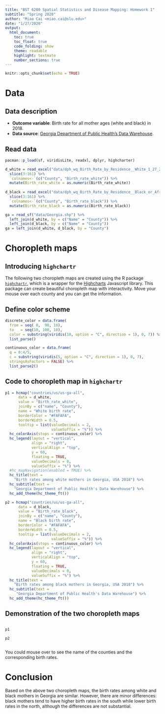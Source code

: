 ```yaml
---
title: "BST 6200 Spatial Statistics and Disease Mapping: Homework 1"
subtitle: "Spring 2020"
author: "Miao Cai <miao.cai@slu.edu>"
date: "1/27/2020"
output: 
  html_document:
    toc: true
    toc_float: true
    code_folding: show
    theme: readable
    highlight: textmate
    number_sections: true
---
```


```r
knitr::opts_chunk$set(echo = TRUE)
```

<style>
  .col2 {
    columns: 2 300px;         /* number of columns and width in pixels*/
    -webkit-columns: 2 300px; /* chrome, safari */
    -moz-columns: 2 300px;    /* firefox */
  }
</style>


Data
====
Data description
----------------
- **Outcome variable**: Birth rate for all mother ages (white and black) in 2018.
- **Data source**: [Georgia Department of Public Health's Data Warehouse](https://oasis.state.ga.us/oasis/webquery/qryBirth.aspx).


Read data
---------

```r
pacman::p_load(sf, viridisLite, readxl, dplyr, highcharter)

d_white = read_excel("data/dph_wq_Birth_Rate_by_Residence__White_1_27_20_05_21_45_601531_PM.xlsx") %>% 
  slice(3:161) %>% 
  `colnames<-`(c("County", "Birth_rate_white")) %>% 
  mutate(Birth_rate_white = as.numeric(Birth_rate_white))
  
d_black = read_excel("data/dph_wq_Birth_Rate_by_Residence__Black_or_African-American_1_27_20_05_21_58_397429_PM.xlsx") %>% 
  slice(3:161) %>% 
  `colnames<-`(c("County", "Birth_rate_black")) %>% 
  mutate(Birth_rate_black = as.numeric(Birth_rate_black))
```



```r
ga = read_sf("data/Georgia.shp") %>% 
  left_join(d_white, by = c("Name" = "County")) %>% 
  left_join(d_black, by = c("Name" = "County"))
ga = left_join(d_white, d_black, by = "County") 
```


Choropleth maps
===============
Introducing `highchartr`
------------------------
The following two choropleth maps are created using the R package [`highchartr`](https://cran.r-project.org/web/packages/highcharter/), which is a wrapper for the [Highcharts](https://www.highcharts.com/) Javascript library. This package can create beautiful choropleth map with interactivity. Move your mouse over each county and you can get the information.

Define color scheme
-------------------
```r
discrete_color = data.frame(
  from = seq( 0,  90, 10),
  to   = seq(10, 100, 10),
  color = substring(viridis(10, option = "C", direction = 1), 0, 7)) %>% 
  list_parse()
```

```r
continuous_color = data.frame(
  q = 0:4/5,
  c = substring(viridis(5, option = "C", direction = 1), 0, 7),
  stringsAsFactors = FALSE) %>% 
  list_parse2()
```

Code to choropleth map in `highchartr`
--------------------------------------
```r
p1 = hcmap("countries/us/us-ga-all", 
      data = d_white, 
      value = "Birth_rate_white",
      joinBy = c("name", "County"),
      name = "White birth rate",
      borderColor = "#FAFAFA", 
      borderWidth = 0.5,
      tooltip = list(valueDecimals = 2, 
                     valueSuffix = "%")) %>% 
  hc_colorAxis(stops = continuous_color) %>% 
  hc_legend(layout = "vertical", 
            align = "right", 
            verticalAlign = "top",
            y = 60,
            floating = TRUE, 
            valueDecimals = 0, 
            valueSuffix = "%") %>% 
  #hc_mapNavigation(enabled = TRUE) %>% 
  hc_title(text = 
    "Birth rates among white mothers in Georgia, USA 2018") %>% 
  hc_subtitle(text = 
    "Georgia Department of Public Health's Data Warehouse") %>% 
  hc_add_theme(hc_theme_ft())
```

```r
p2 = hcmap("countries/us/us-ga-all", 
      data = d_black, 
      value = "Birth_rate_black",
      joinBy = c("name", "County"),
      name = "Black birth rate",
      borderColor = "#FAFAFA", 
      borderWidth = 0.5,
      tooltip = list(valueDecimals = 2, 
                     valueSuffix = "%")) %>% 
  hc_colorAxis(stops = continuous_color) %>% 
  hc_legend(layout = "vertical", 
            align = "right", 
            verticalAlign = "top",
            y = 60,
            floating = TRUE, 
            valueDecimals = 0, 
            valueSuffix = "%") %>% 
  hc_title(text = 
    "Birth rates among black mothers in Georgia, USA 2018") %>% 
  hc_subtitle(text = 
     "Georgia Department of Public Health's Data Warehouse") %>% 
  hc_add_theme(hc_theme_ft())
```

Demonstration of the two choropleth maps
----------------------------------------
<div class="col2">
```r
p1
```


```r
p2
```
</div>

You could mouse over to see the name of the counties and the corresponding birth rates.


Conclusion
==========
Based on the above two choropleth maps, the birth rates among white and black mothers in Georgia are similar. However, there are minor differences: black mothers tend to have higher birth rates in the south while lower birth rates in the north, although the differences are not substantial.
